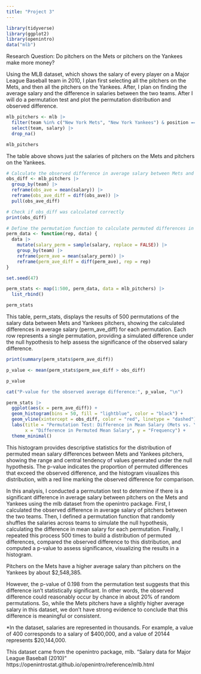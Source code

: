 ```yaml
---
title: "Project 3"
---
```


```r
library(tidyverse)
library(ggplot2)
library(openintro)
data("mlb")
```

Research Question: Do pitchers on the Mets or pitchers on the Yankees make more money?

Using the MLB dataset, which shows the salary of every player on a Major League Baseball team in 2010, I plan first selecting all the pitchers on the Mets, and then all the pitchers on the Yankees. After, I plan on finding the average salary and the difference in salaries between the two teams. After I will do a permutation test and plot the permutation distribution and observed difference. 


```r

mlb_pitchers <- mlb |>
  filter(team %in% c("New York Mets", "New York Yankees") & position == "Pitcher") |>
  select(team, salary) |>
  drop_na()

mlb_pitchers
```
The table above shows just the salaries of pitchers on the Mets and pitchers on the Yankees. 

```r
# Calculate the observed difference in average salary between Mets and Yankees
obs_diff <- mlb_pitchers |>
  group_by(team) |>
  reframe(obs_ave = mean(salary)) |>
  reframe(obs_ave_diff = diff(obs_ave)) |>
  pull(obs_ave_diff)

# Check if obs_diff was calculated correctly
print(obs_diff)

```

```r
# Define the permutation function to calculate permuted differences in average salary
perm_data <- function(rep, data) {
  data |>
    mutate(salary_perm = sample(salary, replace = FALSE)) |>
    group_by(team) |>
    reframe(perm_ave = mean(salary_perm)) |>
    reframe(perm_ave_diff = diff(perm_ave), rep = rep)
}
```

```r

set.seed(47)

perm_stats <- map(1:500, perm_data, data = mlb_pitchers) |>
  list_rbind()

perm_stats
```
This table, perm_stats, displays the results of 500 permutations of the salary data between Mets and Yankees pitchers, showing the calculated differences in average salary (perm_ave_diff) for each permutation. Each row represents a single permutation, providing a simulated difference under the null hypothesis to help assess the significance of the observed salary difference.

```r
print(summary(perm_stats$perm_ave_diff))

p_value <- mean(perm_stats$perm_ave_diff > obs_diff)

p_value

cat("P-value for the observed average difference:", p_value, "\n")

perm_stats |>
  ggplot(aes(x = perm_ave_diff)) + 
  geom_histogram(bins = 50, fill = "lightblue", color = "black") + 
  geom_vline(xintercept = obs_diff, color = "red", linetype = "dashed") +
  labs(title = "Permutation Test: Difference in Mean Salary (Mets vs. Yankees Pitchers)",
       x = "Difference in Permuted Mean Salary", y = "Frequency") +
  theme_minimal()
```
This histogram provides descriptive statistics for the distribution of permuted mean salary differences between Mets and Yankees pitchers, showing the range and central tendency of values generated under the null hypothesis. The p-value indicates the proportion of permuted differences that exceed the observed difference, and the histogram visualizes this distribution, with a red line marking the observed difference for comparison.

In this analysis, I conducted a permutation test to determine if there is a significant difference in average salary between pitchers on the Mets and Yankees using the mlb dataset from the openintro package. First, I calculated the observed difference in average salary of pitchers between the two teams. Then, I defined a permutation function that randomly shuffles the salaries across teams to simulate the null hypothesis, calculating the difference in mean salary for each permutation. Finally, I repeated this process 500 times to build a distribution of permuted differences, compared the observed difference to this distribution, and computed a p-value to assess significance, visualizing the results in a histogram.

Pitchers on the Mets have a higher average salary than pitchers on the Yankees by about $2,548,385.

However, the p-value of 0.198 from the permutation test suggests that this difference isn't statistically significant. In other words, the observed difference could reasonably occur by chance in about 20% of random permutations. So, while the Mets pitchers have a slightly higher average salary in this dataset, we don't have strong evidence to conclude that this difference is meaningful or consistent.

*In the dataset, salaries are represented in thousands. For example, a value of 400 corresponds to a salary of $400,000, and a value of 20144 represents $20,144,000.

This dataset came from the openintro package, mlb. "Salary data for Major League Baseball (2010)" https://openintrostat.github.io/openintro/reference/mlb.html 

